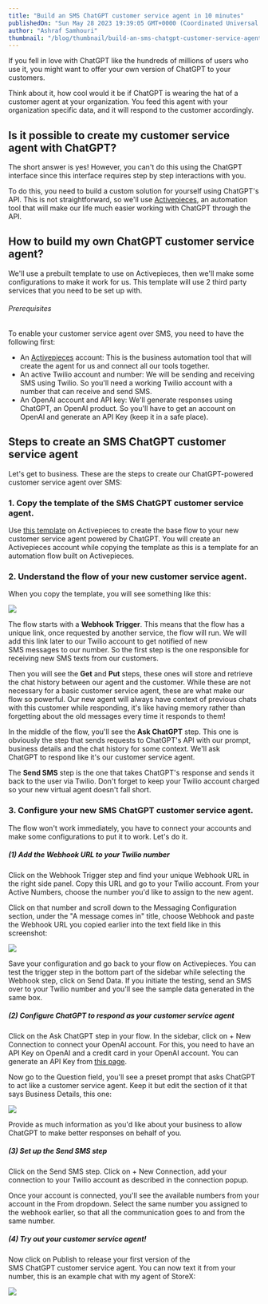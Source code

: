 ```yaml
---
title: "Build an SMS ChatGPT customer service agent in 10 minutes"
publishedOn: "Sun May 28 2023 19:39:05 GMT+0000 (Coordinated Universal Time)"
author: "Ashraf Samhouri"
thumbnail: "/blog/thumbnail/build-an-sms-chatgpt-customer-service-agent-in-10-minutes.png"
---
```


If you fell in love with ChatGPT like the hundreds of millions of users who use it, you might want to offer your own version of ChatGPT to your customers.

Think about it, how cool would it be if ChatGPT is wearing the hat of a customer agent at your organization. You feed this agent with your organization specific data, and it will respond to the customer accordingly.

Is it possible to create my customer service agent with ChatGPT?
----------------------------------------------------------------

The short answer is yes! However, you can't do this using the ChatGPT interface since this interface requires step by step interactions with you.

To do this, you need to build a custom solution for yourself using ChatGPT's API. This is not straightforward, so we'll use [Activepieces](https://cloud.activepieces.com/sign-up), an automation tool that will make our life much easier working with ChatGPT through the API.

How to build my own ChatGPT customer service agent?
---------------------------------------------------

We'll use a prebuilt template to use on Activepieces, then we'll make some configurations to make it work for us. This template will use 2 third party services that you need to be set up with.

###### Prerequisites

To enable your customer service agent over SMS, you need to have the following first:

*   An [Activepieces](https://cloud.activepieces.com/sign-up) account: This is the business automation tool that will create the agent for us and connect all our tools together.
*   An active Twilio account and number: We will be sending and receiving SMS using Twilio. So you'll need a working Twilio account with a number that can receive and send SMS.
*   An OpenAI account and API key: We'll generate responses using ChatGPT, an OpenAI product. So you'll have to get an account on OpenAI and generate an API Key (keep it in a safe place).

Steps to create an SMS ChatGPT customer service agent
-----------------------------------------------------

Let's get to business. These are the steps to create our ChatGPT-powered customer service agent over SMS:

### 1\. Copy the template of the SMS ChatGPT customer service agent.

Use [this template](https://cloud.activepieces.com/templates/ai-sms-customer-service) on Activepieces to create the base flow to your new customer service agent powered by ChatGPT. You will create an Activepieces account while copying the template as this is a template for an automation flow built on Activepieces.

### 2\. Understand the flow of your new customer service agent.

When you copy the template, you will see something like this:

![](https://uploads-ssl.webflow.com/62c21c5254de25f99c48bdfe/64732cb2797bf8730cb039a9_Screenshot%202023-05-28%20at%2011.20.27.png)

The flow starts with a **Webhook Trigger**. This means that the flow has a unique link, once requested by another service, the flow will run. We will add this link later to our Twilio account to get notified of new SMS messages to our number. So the first step is the one responsible for receiving new SMS texts from our customers.

Then you will see the **Get** and **Put** steps, these ones will store and retrieve the chat history between our agent and the customer. While these are not necessary for a basic customer service agent, these are what make our flow so powerful. Our new agent will always have context of previous chats with this customer while responding, it's like having memory rather than forgetting about the old messages every time it responds to them!

In the middle of the flow, you'll see the **Ask ChatGPT** step. This one is obviously the step that sends requests to ChatGPT's API with our prompt, business details and the chat history for some context. We'll ask ChatGPT to respond like it's our customer service agent.

The **Send SMS** step is the one that takes ChatGPT's response and sends it back to the user via Twilio. Don't forget to keep your Twilio account charged so your new virtual agent doesn't fall short.

### 3\. Configure your new SMS ChatGPT customer service agent.

The flow won't work immediately, you have to connect your accounts and make some configurations to put it to work. Let's do it.

##### (1) Add the Webhook URL to your Twilio number

Click on the Webhook Trigger step and find your unique Webhook URL in the right side panel. Copy this URL and go to your Twilio account. From your Active Numbers, choose the number you'd like to assign to the new agent.

Click on that number and scroll down to the Messaging Configuration section, under the "A message comes in" title, choose Webhook and paste the Webhook URL you copied earlier into the text field like in this screenshot:

![](https://uploads-ssl.webflow.com/62c21c5254de25f99c48bdfe/6473419ba7d5677f6faf519a_Screenshot%202023-05-28%20at%2012.56.17.png)

Save your configuration and go back to your flow on Activepieces. You can test the trigger step in the bottom part of the sidebar while selecting the Webhook step, click on Send Data. If you initiate the testing, send an SMS over to your Twilio number and you'll see the sample data generated in the same box.

##### (2) Configure ChatGPT to respond as your customer service agent

Click on the Ask ChatGPT step in your flow. In the sidebar, click on + New Connection to connect your OpenAI account. For this, you need to have an API Key on OpenAI and a credit card in your OpenAI account. You can generate an API Key from [this page](https://platform.openai.com/account/api-keys).

Now go to the Question field, you'll see a preset prompt that asks ChatGPT to act like a customer service agent. Keep it but edit the section of it that says Business Details, this one:

![](https://uploads-ssl.webflow.com/62c21c5254de25f99c48bdfe/6473864e89426b47b537ee89_Screenshot%202023-05-28%20at%2017.40.42.png)

Provide as much information as you'd like about your business to allow ChatGPT to make better responses on behalf of you.

##### (3) Set up the Send SMS step

Click on the Send SMS step. Click on + New Connection, add your connection to your Twilio account as described in the connection popup.

Once your account is connected, you'll see the available numbers from your account in the From dropdown. Select the same number you assigned to the webhook earlier, so that all the communication goes to and from the same number.

##### (4) Try out your customer service agent!

Now click on Publish to release your first version of the SMS ChatGPT customer service agent. You can now text it from your number, this is an example chat with my agent of StoreX:

![](https://uploads-ssl.webflow.com/62c21c5254de25f99c48bdfe/6473884eff1a5e892745c1f4_WhatsApp%20Image%202023-05-28%20at%205.58.24%20PM.jpeg)

